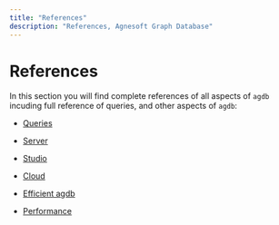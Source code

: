 ```yaml
---
title: "References"
description: "References, Agnesoft Graph Database"
---
```


# References

In this section you will find complete references of all aspects of `agdb` incuding full reference of queries, and other aspects of `agdb`:

-   [Queries](references/queries)

-   [Server](references/server)

-   [Studio](references/studio)

-   [Cloud](references/cloud)

-   [Efficient agdb](references/efficient-agdb)

-   [Performance](references/performance)

